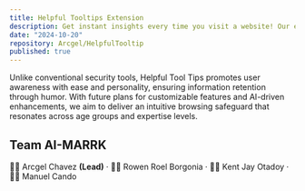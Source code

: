 ```yaml
---
title: Helpful Tooltips Extension
description: Get instant insights every time you visit a website! Our extension provides a quick, informative pop-up notification about the site you're visiting, right when you open it.
date: "2024-10-20"
repository: Arcgel/HelpfulTooltip
published: true
---
```


Unlike conventional security tools, Helpful Tool Tips promotes user awareness with ease and personality, ensuring information retention through humor. With future plans for customizable features and AI-driven enhancements, we aim to deliver an intuitive browsing safeguard that resonates across age groups and expertise levels.

## Team AI-MARRK

🧑‍💻 Arcgel Chavez <strong>(Lead)</strong> &middot; 🧑‍💻 Rowen Roel Borgonia &middot; 🧑‍💻 Kent Jay Otadoy &middot; 🧑‍💻 Manuel Cando
